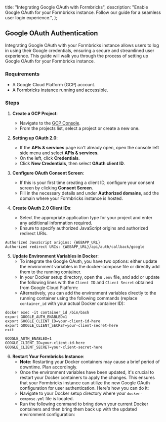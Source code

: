   title: "Integrating Google OAuth with Formbricks",
  description: "Enable Google OAuth for your Formbricks instance. Follow our guide for a seamless user login experience.",
};

## Google OAuth Authentication

Integrating Google OAuth with your Formbricks instance allows users to log in using their Google credentials, ensuring a secure and streamlined user experience. This guide will walk you through the process of setting up Google OAuth for your Formbricks instance.

### Requirements

- A Google Cloud Platform (GCP) account.
- A Formbricks instance running and accessible.

### Steps

1. **Create a GCP Project**:
   - Navigate to the [GCP Console](https://console.cloud.google.com/).
   - From the projects list, select a project or create a new one.

2. **Setting up OAuth 2.0**:
   - If the **APIs & services** page isn't already open, open the console left side menu and select **APIs & services**.
   - On the left, click **Credentials**.
   - Click **New Credentials**, then select **OAuth client ID**.

3. **Configure OAuth Consent Screen**:
   - If this is your first time creating a client ID, configure your consent screen by clicking **Consent Screen**.
   - Fill in the necessary details and under **Authorized domains**, add the domain where your Formbricks instance is hosted.

4. **Create OAuth 2.0 Client IDs**:
   - Select the appropriate application type for your project and enter any additional information required.
   - Ensure to specify authorized JavaScript origins and authorized redirect URIs.

```
Authorized JavaScript origins: {WEBAPP_URL}
Authorized redirect URIs: {WEBAPP_URL}/api/auth/callback/google
```

5. **Update Environment Variables in Docker**:
    - To integrate the Google OAuth, you have two options: either update the environment variables in the docker-compose file or directly add them to the running container.
    - In your Docker setup directory, open the `.env` file, and add or update the following lines with the `Client ID` and `Client Secret` obtained from Google Cloud Platform:
   - Alternatively, you can add the environment variables directly to the running container using the following commands (replace `container_id` with your actual Docker container ID):

```
docker exec -it container_id /bin/bash
export GOOGLE_AUTH_ENABLED=1
export GOOGLE_CLIENT_ID=your-client-id-here
export GOOGLE_CLIENT_SECRET=your-client-secret-here
exit
```

```
GOOGLE_AUTH_ENABLED=1
GOOGLE_CLIENT_ID=your-client-id-here
GOOGLE_CLIENT_SECRET=your-client-secret-here
```

6. **Restart Your Formbricks Instance**:
   - **Note:** Restarting your Docker containers may cause a brief period of downtime. Plan accordingly.
    - Once the environment variables have been updated, it's crucial to restart your Docker containers to apply the changes. This ensures that your Formbricks instance can utilize the new Google OAuth configuration for user authentication. Here's how you can do it:
    - Navigate to your Docker setup directory where your `docker-compose.yml` file is located.
    - Run the following command to bring down your current Docker containers and then bring them back up with the updated environment configuration:
